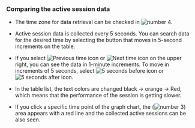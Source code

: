 ### Comparing the active session data

<ProdImg img='db-compare-count-trend-activesession.png' desc='Active Sessions' />

- The time zone for data retrieval can be checked in ![number 4](/img/number-04.png).

- Active session data is collected every 5 seconds. You can search data for the desired time by selecting the button that moves in 5-second increments on the table.

- If you select ![Previous time icon](/img/ico-left-time.svg) or ![Next time icon](/img/ico-right-time.svg) on the upper right, you can see the data in 1-minute increments. To move in increments of 5 seconds, select ![5 seconds before icon](/img/ic-caret-left.svg) or ![5 seconds after icon](/img/ic-caret-right.svg).

- In the <Cmdname sid="active_sessions" /> table list, the text colors are changed black → <span class='slow'>orange</span> → <span class='vslow'>Red</span>, which means that the performance of the session is getting slower.

- If you click a specific time point of the graph chart, the (![number 3](/img/number-03.png)) area appears with a red line and the collected active sessions can be also seen.
